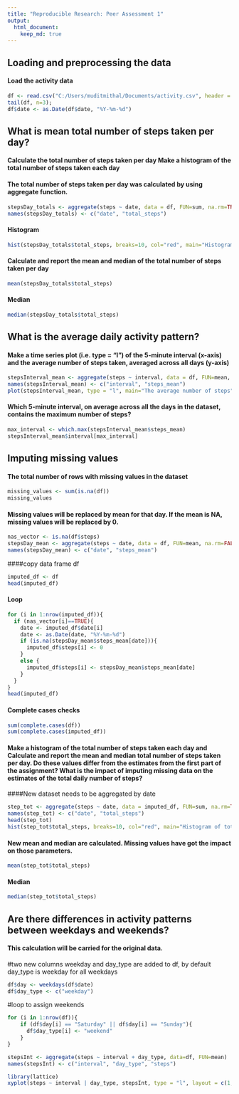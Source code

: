 ```yaml
---
title: "Reproducible Research: Peer Assessment 1"
output: 
  html_document:
    keep_md: true
---
```



## Loading and preprocessing the data

#### Load the activity data

```r
df <- read.csv("C:/Users/muditmithal/Documents/activity.csv", header = TRUE)
tail(df, n=3);
df$date <- as.Date(df$date, "%Y-%m-%d")
```


## What is mean total number of steps taken per day?

#### Calculate the total number of steps taken per day Make a histogram of the total number of steps taken each day

#### The total number of steps taken per day was calculated by using aggregate function.

```r
stepsDay_totals <- aggregate(steps ~ date, data = df, FUN=sum, na.rm=TRUE)
names(stepsDay_totals) <- c("date", "total_steps")
```



#### Histogram

```r
hist(stepsDay_totals$total_steps, breaks=10, col="red", main="Histogram of total number of steps per day", xlab="Total number of steps in a day")
```

#### Calculate and report the mean and median of the total number of steps taken per day

```r
mean(stepsDay_totals$total_steps)
```


#### Median


```r
median(stepsDay_totals$total_steps)
```


## What is the average daily activity pattern?

#### Make a time series plot (i.e. type = "l") of the 5-minute interval (x-axis) and the average number of steps taken, averaged across all days (y-axis)

```r
stepsInterval_mean <- aggregate(steps ~ interval, data = df, FUN=mean, na.rm=TRUE)
names(stepsInterval_mean) <- c("interval", "steps_mean")
plot(stepsInterval_mean, type = "l", main="The average number of steps")
```

#### Which 5-minute interval, on average across all the days in the dataset, contains the maximum number of steps?


```r
max_interval <- which.max(stepsInterval_mean$steps_mean)
stepsInterval_mean$interval[max_interval]
```

## Imputing missing values

#### The total number of rows with missing values in the dataset

```r
missing_values <- sum(is.na(df))
missing_values 
```



#### Missing values will be replaced by mean for that day. If the mean is NA, missing values will be replaced by 0.

```r
nas_vector <- is.na(df$steps)
stepsDay_mean <- aggregate(steps ~ date, data = df, FUN=mean, na.rm=FALSE)
names(stepsDay_mean) <- c("date", "steps_mean")
```

####copy data frame df
```r
imputed_df <- df
head(imputed_df)
```



#### Loop

```r
for (i in 1:nrow(imputed_df)){
  if (nas_vector[i]==TRUE){
    date <- imputed_df$date[i]
    date <- as.Date(date, "%Y-%m-%d")
    if (is.na(stepsDay_mean$steps_mean[date])){
      imputed_df$steps[i] <- 0
    }
    else {
      imputed_df$steps[i] <- stepsDay_mean$steps_mean[date]
    }
  }
}
head(imputed_df)
```



#### Complete cases checks

```r
sum(complete.cases(df))
sum(complete.cases(imputed_df))
```




#### Make a histogram of the total number of steps taken each day and Calculate and report the mean and median total number of steps taken per day. Do these values differ from the estimates from the first part of the assignment? What is the impact of imputing missing data on the estimates of the total daily number of steps?

####New dataset needs to be aggregated by date

```r
step_tot <- aggregate(steps ~ date, data = imputed_df, FUN=sum, na.rm=TRUE)
names(step_tot) <- c("date", "total_steps")
head(step_tot)
hist(step_tot$total_steps, breaks=10, col="red", main="Histogram of total number of steps per day", xlab="[Imputed] Total number of steps in a day")
```



#### New mean and median are calculated. Missing values have got the impact on those parameters.



```r
mean(step_tot$total_steps)
```

#### Median

```r
median(step_tot$total_steps)
```



## Are there differences in activity patterns between weekdays and weekends?

#### This calculation will be carried for the original data.

#two new columns weekday and day_type are added to df, by default day_type is weekday for all weekdays

```r
df$day <- weekdays(df$date)
df$day_type <- c("weekday")
```



#loop to assign weekends
```r
for (i in 1:nrow(df)){
    if (df$day[i] == "Saturday" || df$day[i] == "Sunday"){
      df$day_type[i] <- "weekend"
    }
}

stepsInt <- aggregate(steps ~ interval + day_type, data=df, FUN=mean)
names(stepsInt) <- c("interval", "day_type", "steps")

library(lattice)
xyplot(steps ~ interval | day_type, stepsInt, type = "l", layout = c(1, 2))


```





